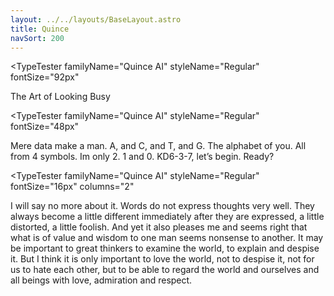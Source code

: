 ```yaml
---
layout: ../../layouts/BaseLayout.astro
title: Quince
navSort: 200
---
```


<TypeTester
    familyName="Quince AI"
    styleName="Regular"
    fontSize="92px"
>
The Art of Looking Busy
</TypeTester>

<TypeTester
    familyName="Quince AI"
    styleName="Regular"
    fontSize="48px"
>
Mere data make a man. A, and C, and T, and G. The alphabet of you. All from 4 symbols. Im only 2. 1 and 0. KD6-3-7, let’s begin. Ready?
</TypeTester>

<TypeTester
    familyName="Quince AI"
    styleName="Regular"
    fontSize="16px"
    columns="2"
>
 I will say no more about it. Words do not express thoughts very well. They always become a little different immediately after they are expressed, a little distorted, a little foolish. And yet it also pleases me and seems right that what is of value and wisdom to one man seems nonsense to another. It may be important to great thinkers to examine the world, to explain and despise it. But I think it is only important to love the world, not to despise it, not for us to hate each other, but to be able to regard the world and ourselves and all beings with love, admiration and respect. 
</TypeTester>

<fontdue-character-viewer collection-slug="quince-ai">
</fontdue-character-viewer>


